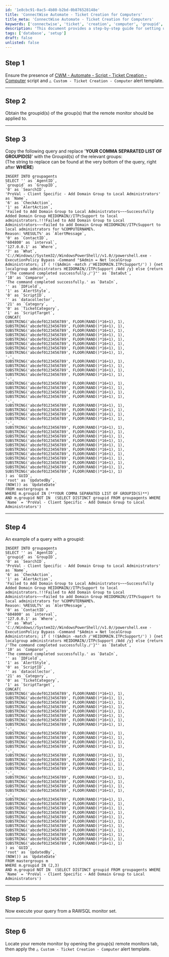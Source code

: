 ```yaml
---
id: '1e8cbc91-0ac5-4b80-b2bd-0b876528148e'
title: 'ConnectWise Automate - Ticket Creation for Computers'
title_meta: 'ConnectWise Automate - Ticket Creation for Computers'
keywords: ['connectwise', 'ticket', 'creation', 'computer', 'groupid', 'alert', 'template', 'monitor']
description: 'This document provides a step-by-step guide for setting up a ticket creation system in ConnectWise Automate for computers. It covers the installation of necessary scripts, obtaining group IDs, and executing SQL queries to automate ticket creation when certain conditions are met.'
tags: ['database', 'setup']
draft: false
unlisted: false
---
```

## Step 1
Ensure the presence of [CWM - Automate - Script - Ticket Creation - Computer](https://proval.itglue.com/DOC-5078775-9098338) script and `△ Custom - Ticket Creation - Computer` alert template.

---

## Step 2
Obtain the groupid(s) of the group(s) that the remote monitor should be applied to.

---

## Step 3
Copy the following query and replace '**YOUR COMMA SEPARATED LIST OF GROUPID(S)**' with the Groupid(s) of the relevant groups:  
(The string to replace can be found at the very bottom of the query, right after **WHERE**)

```
INSERT INTO groupagents 
SELECT '' as `AgentID`,
`groupid` as `GroupID`,
'0' as `SearchID`,
'ProVal - Client Specific - Add Domain Group to Local Administrators' as `Name`,
'6' as `CheckAction`,
'1' as `AlertAction`,
'Failed to Add Domain Group to Local Administrators~~~Successfully Added Domain Group HEIDOMAIN//ITPcSupport to local administrators.!!!Failed to Add Domain Group to Local Administrators~~~Failed to add Domain Group HEIDOMAIN//ITPcSupport to local administrators for %COMPUTERNAME%. 
Reason: %RESULT%' as `AlertMessage`,
'0' as `ContactID`,
'604800' as `interval`,
'127.0.0.1' as `Where`,
'7' as `What`,
'C://Windows//System32//WindowsPowerShell//v1.0//powershell.exe -ExecutionPolicy Bypass -Command "$Admin = Net localGroup Administrators; if ( !($Admin -match /'HEIDOMAIN.ITPcSupport/') ) {net localgroup administrators HEIDOMAIN//ITPcSupport /Add /y} else {return /'The command completed successfully./'}"' as `DataOut`,
'10' as `Comparor`,
'The command completed successfully.' as `DataIn`,
'' as `IDField`,
'1' as `AlertStyle`,
'0' as `ScriptID`,
'' as `datacollector`,
'21' as `Category`,
'0' as `TicketCategory`,
'1' as `ScriptTarget`,
CONCAT(
SUBSTRING('abcdef0123456789', FLOOR(RAND()*16+1), 1),
SUBSTRING('abcdef0123456789', FLOOR(RAND()*16+1), 1),
SUBSTRING('abcdef0123456789', FLOOR(RAND()*16+1), 1),
SUBSTRING('abcdef0123456789', FLOOR(RAND()*16+1), 1),
SUBSTRING('abcdef0123456789', FLOOR(RAND()*16+1), 1),
SUBSTRING('abcdef0123456789', FLOOR(RAND()*16+1), 1),
SUBSTRING('abcdef0123456789', FLOOR(RAND()*16+1), 1),
SUBSTRING('abcdef0123456789', FLOOR(RAND()*16+1), 1),
'-',
SUBSTRING('abcdef0123456789', FLOOR(RAND()*16+1), 1),
SUBSTRING('abcdef0123456789', FLOOR(RAND()*16+1), 1),
SUBSTRING('abcdef0123456789', FLOOR(RAND()*16+1), 1),
SUBSTRING('abcdef0123456789', FLOOR(RAND()*16+1), 1),
'-',
SUBSTRING('abcdef0123456789', FLOOR(RAND()*16+1), 1),
SUBSTRING('abcdef0123456789', FLOOR(RAND()*16+1), 1),
SUBSTRING('abcdef0123456789', FLOOR(RAND()*16+1), 1),
SUBSTRING('abcdef0123456789', FLOOR(RAND()*16+1), 1),
'-',
SUBSTRING('abcdef0123456789', FLOOR(RAND()*16+1), 1),
SUBSTRING('abcdef0123456789', FLOOR(RAND()*16+1), 1),
SUBSTRING('abcdef0123456789', FLOOR(RAND()*16+1), 1),
SUBSTRING('abcdef0123456789', FLOOR(RAND()*16+1), 1),
'-',
SUBSTRING('abcdef0123456789', FLOOR(RAND()*16+1), 1),
SUBSTRING('abcdef0123456789', FLOOR(RAND()*16+1), 1),
SUBSTRING('abcdef0123456789', FLOOR(RAND()*16+1), 1),
SUBSTRING('abcdef0123456789', FLOOR(RAND()*16+1), 1),
SUBSTRING('abcdef0123456789', FLOOR(RAND()*16+1), 1),
SUBSTRING('abcdef0123456789', FLOOR(RAND()*16+1), 1),
SUBSTRING('abcdef0123456789', FLOOR(RAND()*16+1), 1),
SUBSTRING('abcdef0123456789', FLOOR(RAND()*16+1), 1),
SUBSTRING('abcdef0123456789', FLOOR(RAND()*16+1), 1),
SUBSTRING('abcdef0123456789', FLOOR(RAND()*16+1), 1),
SUBSTRING('abcdef0123456789', FLOOR(RAND()*16+1), 1)
) as `GUID`,
'root' as `UpdatedBy`,
(NOW()) as `UpdateDate`
FROM mastergroups m
WHERE m.groupid IN (**YOUR COMMA SEPARATED LIST OF GROUPID(S)**)
AND m.groupid NOT IN  (SELECT DISTINCT groupid FROM groupagents WHERE `Name` = 'ProVal - Client Specific - Add Domain Group to Local Administrators')
```

---

## Step 4
An example of a query with a groupid:

```
INSERT INTO groupagents 
SELECT '' as `AgentID`,
`groupid` as `GroupID`,
'0' as `SearchID`,
'ProVal - Client Specific - Add Domain Group to Local Administrators' as `Name`,
'6' as `CheckAction`,
'1' as `AlertAction`,
'Failed to Add Domain Group to Local Administrators~~~Successfully Added Domain Group HEIDOMAIN//ITPcSupport to local administrators.!!!Failed to Add Domain Group to Local Administrators~~~Failed to add Domain Group HEIDOMAIN//ITPcSupport to local administrators for %COMPUTERNAME%. 
Reason: %RESULT%' as `AlertMessage`,
'0' as `ContactID`,
'604800' as `interval`,
'127.0.0.1' as `Where`,
'7' as `What`,
'C://Windows//System32//WindowsPowerShell//v1.0//powershell.exe -ExecutionPolicy Bypass -Command "$Admin = Net localGroup Administrators; if ( !($Admin -match /'HEIDOMAIN.ITPcSupport/') ) {net localgroup administrators HEIDOMAIN//ITPcSupport /Add /y} else {return /'The command completed successfully./'}"' as `DataOut`,
'10' as `Comparor`,
'The command completed successfully.' as `DataIn`,
'' as `IDField`,
'1' as `AlertStyle`,
'0' as `ScriptID`,
'' as `datacollector`,
'21' as `Category`,
'0' as `TicketCategory`,
'1' as `ScriptTarget`,
CONCAT(
SUBSTRING('abcdef0123456789', FLOOR(RAND()*16+1), 1),
SUBSTRING('abcdef0123456789', FLOOR(RAND()*16+1), 1),
SUBSTRING('abcdef0123456789', FLOOR(RAND()*16+1), 1),
SUBSTRING('abcdef0123456789', FLOOR(RAND()*16+1), 1),
SUBSTRING('abcdef0123456789', FLOOR(RAND()*16+1), 1),
SUBSTRING('abcdef0123456789', FLOOR(RAND()*16+1), 1),
SUBSTRING('abcdef0123456789', FLOOR(RAND()*16+1), 1),
SUBSTRING('abcdef0123456789', FLOOR(RAND()*16+1), 1),
'-',
SUBSTRING('abcdef0123456789', FLOOR(RAND()*16+1), 1),
SUBSTRING('abcdef0123456789', FLOOR(RAND()*16+1), 1),
SUBSTRING('abcdef0123456789', FLOOR(RAND()*16+1), 1),
SUBSTRING('abcdef0123456789', FLOOR(RAND()*16+1), 1),
'-',
SUBSTRING('abcdef0123456789', FLOOR(RAND()*16+1), 1),
SUBSTRING('abcdef0123456789', FLOOR(RAND()*16+1), 1),
SUBSTRING('abcdef0123456789', FLOOR(RAND()*16+1), 1),
SUBSTRING('abcdef0123456789', FLOOR(RAND()*16+1), 1),
'-',
SUBSTRING('abcdef0123456789', FLOOR(RAND()*16+1), 1),
SUBSTRING('abcdef0123456789', FLOOR(RAND()*16+1), 1),
SUBSTRING('abcdef0123456789', FLOOR(RAND()*16+1), 1),
SUBSTRING('abcdef0123456789', FLOOR(RAND()*16+1), 1),
'-',
SUBSTRING('abcdef0123456789', FLOOR(RAND()*16+1), 1),
SUBSTRING('abcdef0123456789', FLOOR(RAND()*16+1), 1),
SUBSTRING('abcdef0123456789', FLOOR(RAND()*16+1), 1),
SUBSTRING('abcdef0123456789', FLOOR(RAND()*16+1), 1),
SUBSTRING('abcdef0123456789', FLOOR(RAND()*16+1), 1),
SUBSTRING('abcdef0123456789', FLOOR(RAND()*16+1), 1),
SUBSTRING('abcdef0123456789', FLOOR(RAND()*16+1), 1),
SUBSTRING('abcdef0123456789', FLOOR(RAND()*16+1), 1),
SUBSTRING('abcdef0123456789', FLOOR(RAND()*16+1), 1),
SUBSTRING('abcdef0123456789', FLOOR(RAND()*16+1), 1),
SUBSTRING('abcdef0123456789', FLOOR(RAND()*16+1), 1)
) as `GUID`,
'root' as `UpdatedBy`,
(NOW()) as `UpdateDate`
FROM mastergroups m
WHERE m.groupid IN (2,3)
AND m.groupid NOT IN  (SELECT DISTINCT groupid FROM groupagents WHERE `Name` = 'ProVal - Client Specific - Add Domain Group to Local Administrators')
```

---

## Step 5
Now execute your query from a RAWSQL monitor set.

---

## Step 6
Locate your remote monitor by opening the group(s) remote monitors tab, then apply the `△ Custom - Ticket Creation - Computer` alert template.













